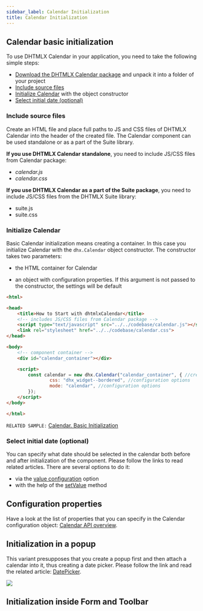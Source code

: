 ```yaml
---
sidebar_label: Calendar Initialization
title: Calendar Initialization
---
```

## Calendar basic initialization 

To use DHTMLX Calendar in your application, you need to take the following simple steps:

- [Download the DHTMLX Calendar package](https://dhtmlx.com/docs/products/dhtmlxCalendar/download.shtml) and unpack it into a folder of your project
- [Include source files](#Include-source-files)
- [Initialize Calendar](#initializecalendar) with the object constructor
- [Select initial date (optional)](#selectinitialdateoptional)

### Include source files

Create an HTML file and place full paths to JS and CSS files of DHTMLX Calendar into the header of the created file. The Calendar component can be used standalone or as a part of the Suite library.

**If you use DHTMLX Calendar standalone**, you need to include JS/CSS files from Calendar package:

- *calendar.js*
- *calendar.css*

**If you use DHTMLX Calendar as a part of the Suite package**, you need to include JS/CSS files from the DHTMLX Suite library:

- suite.js
- suite.css

### Initialize Calendar

Basic Calendar initialization means creating a container. In this case you initialize Calendar with the `dhx.Calendar` object constructor. The constructor takes two parameters: 

- the HTML container for Calendar

- an object with configuration properties. If this argument is not passed to the constructor, the settings will be default

~~~html
<html>

<head>
	<title>How to Start with dhtmlxCalendar</title>
	<!-- includes JS/CSS files from Calendar package -->
	<script type="text/javascript" src="../../codebase/calendar.js"></script>
	<link rel="stylesheet" href="../../codebase/calendar.css">
</head>

<body>
	<!-- component container -->
	<div id="calendar_container"></div>

	<script>
		const calendar = new dhx.Calendar("calendar_container", { //creating dhtmlxCalendar
		        css: "dhx_widget--bordered", //configuration options
	            mode: "calendar", //configuration options
		});
	</script>
</body>

</html>
~~~

`RELATED SAMPLE:` [Calendar. Basic Initialization](https://snippet.dhtmlx.com/xcw19e52)

### Select initial date (optional)

You can specify what date should be selected in the calendar both before and after initialization of the component.  Please follow the links to read related articles. There are several options to do it:

- via the [value configuration](configuring#initially-selected-date) option 
- with the help of the [setValue](operating_calendar) method

## Configuration properties

Have a look at the list of properties that you can specify in the Calendar configuration object: [Calendar API overview](calendar/api/api_overview.md#properties).

## Initialization in a popup
This variant presupposes that you create a popup first and then attach a calendar into it, thus creating a date picker. Please follow the link and read the related article: [DatePicker](calendar/datepicker.md).

![](../assets/calendar/date_picker.png)

## Initialization inside Form and Toolbar
